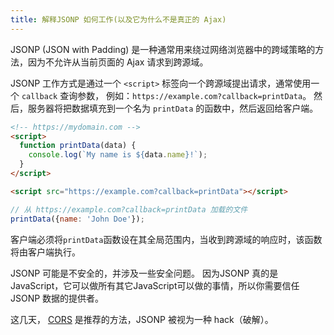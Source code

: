```yaml
---
title: 解释JSONP 如何工作(以及它为什么不是真正的 Ajax)
---
```


JSONP (JSON with Padding) 是一种通常用来绕过网络浏览器中的跨域策略的方法，因为不允许从当前页面的 Ajax 请求到跨源域。

JSONP 工作方式是通过一个 `<script>` 标签向一个跨源域提出请求，通常使用一个 `callback` 查询参数， 例如：`https://example.com?callback=printData`。 然后，服务器将把数据填充到一个名为 `printData` 的函数中，然后返回给客户端。

```html
<!-- https://mydomain.com -->
<script>
  function printData(data) {
    console.log(`My name is ${data.name}!`);
  }
</script>

<script src="https://example.com?callback=printData"></script>
```

```js
// 从 https://example.com?callback=printData 加载的文件
printData({name: 'John Doe'});
```

客户端必须将`printData`函数设在其全局范围内，当收到跨源域的响应时，该函数将由客户端执行。

JSONP 可能是不安全的，并涉及一些安全问题。 因为JSONP 真的是JavaScript，它可以做所有其它JavaScript可以做的事情，所以你需要信任JSONP 数据的提供者。

这几天， [CORS](http://en.wikipedia.org/wiki/Cross-origin_resource_sharing) 是推荐的方法，JSONP 被视为一种 hack（破解）。
